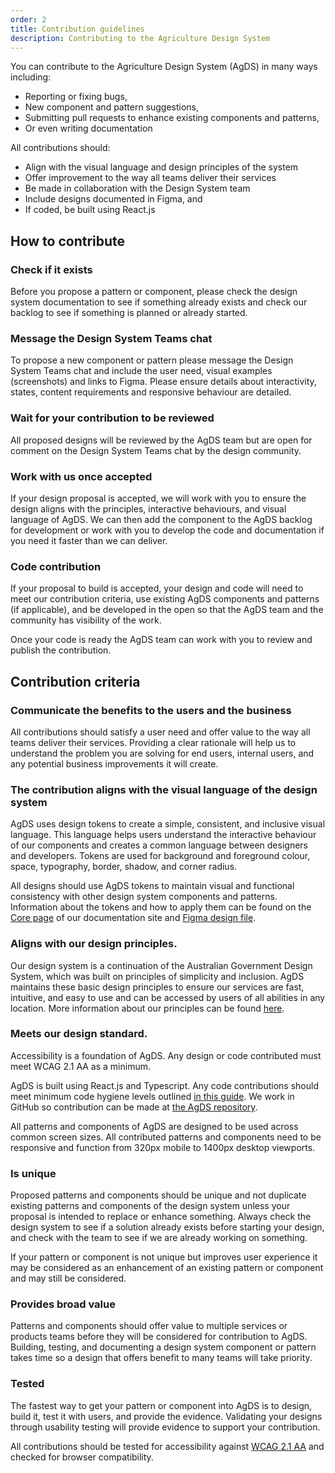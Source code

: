 ```yaml
---
order: 2
title: Contribution guidelines
description: Contributing to the Agriculture Design System
---
```


You can contribute to the Agriculture Design System (AgDS) in many ways including:

- Reporting or fixing bugs,
- New component and pattern suggestions,
- Submitting pull requests to enhance existing components and patterns,
- Or even writing documentation

All contributions should:

- Align with the visual language and design principles of the system
- Offer improvement to the way all teams deliver their services
- Be made in collaboration with the Design System team
- Include designs documented in Figma, and
- If coded, be built using React.js

## How to contribute

### Check if it exists

Before you propose a pattern or component, please check the design system documentation to see if something already exists and check our backlog to see if something is planned or already started.

### Message the Design System Teams chat

To propose a new component or pattern please message the Design System Teams chat and include the user need, visual examples (screenshots) and links to Figma. Please ensure details about interactivity, states, content requirements and responsive behaviour are detailed.

### Wait for your contribution to be reviewed

All proposed designs will be reviewed by the AgDS team but are open for comment on the Design System Teams chat by the design community.

### Work with us once accepted

If your design proposal is accepted, we will work with you to ensure the design aligns with the principles, interactive behaviours, and visual language of AgDS. We can then add the component to the AgDS backlog for development or work with you to develop the code and documentation if you need it faster than we can deliver.

### Code contribution

If your proposal to build is accepted, your design and code will need to meet our contribution criteria, use existing AgDS components and patterns (if applicable), and be developed in the open so that the AgDS team and the community has visibility of the work.

Once your code is ready the AgDS team can work with you to review and publish the contribution.

## Contribution criteria

### Communicate the benefits to the users and the business

All contributions should satisfy a user need and offer value to the way all teams deliver their services. Providing a clear rationale will help us to understand the problem you are solving for end users, internal users, and any potential business improvements it will create.

### The contribution aligns with the visual language of the design system

AgDS uses design tokens to create a simple, consistent, and inclusive visual language. This language helps users understand the interactive behaviour of our components and creates a common language between designers and developers. Tokens are used for background and foreground colour, space, typography, border, shadow, and corner radius.

All designs should use AgDS tokens to maintain visual and functional consistency with other design system components and patterns. Information about the tokens and how to apply them can be found on the [Core page](https://steelthreads.github.io/agds-next/components/core) of our documentation site and [Figma design file](https://www.figma.com/files/project/37217032/AgDS-Agriculture-Design-System?fuid=989721230907238166).

### Aligns with our design principles.

Our design system is a continuation of the Australian Government Design System, which was built on principles of simplicity and inclusion. AgDS maintains these basic design principles to ensure our services are fast, intuitive, and easy to use and can be accessed by users of all abilities in any location. More information about our principles can be found [here](/agds-next/guides/design-principles).

### Meets our design standard.

Accessibility is a foundation of AgDS. Any design or code contributed must meet WCAG 2.1 AA as a minimum.

AgDS is built using React.js and Typescript. Any code contributions should meet minimum code hygiene levels outlined [in this guide](https://github.com/steelthreads/agds-next/blob/main/CONTRIBUTING.md). We work in GitHub so contribution can be made at [the AgDS repository](https://github.com/steelthreads/agds-next).

All patterns and components of AgDS are designed to be used across common screen sizes. All contributed patterns and components need to be responsive and function from 320px mobile to 1400px desktop viewports.

### Is unique

Proposed patterns and components should be unique and not duplicate existing patterns and components of the design system unless your proposal is intended to replace or enhance something. Always check the design system to see if a solution already exists before starting your design, and check with the team to see if we are already working on something.

If your pattern or component is not unique but improves user experience it may be considered as an enhancement of an existing pattern or component and may still be considered.

### Provides broad value

Patterns and components should offer value to multiple services or products teams before they will be considered for contribution to AgDS. Building, testing, and documenting a design system component or pattern takes time so a design that offers benefit to many teams will take priority.

### Tested

The fastest way to get your pattern or component into AgDS is to design, build it, test it with users, and provide the evidence. Validating your designs through usability testing will provide evidence to support your contribution.

All contributions should be tested for accessibility against [WCAG 2.1 AA](https://www.w3.org/TR/WCAG21/) and checked for browser compatibility.
